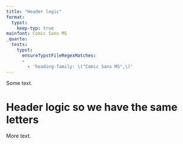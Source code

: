 ```yaml
---
title: "Header logic"
format:
  typst:
    keep-typ: true
mainfont: Comic Sans MS
_quarto:
  tests:
    typst:
      ensureTypstFileRegexMatches:
      -
        - 'heading-family: \("Comic Sans MS",\)'
---
```


Some text.

# Header logic so we have the same letters

More text.